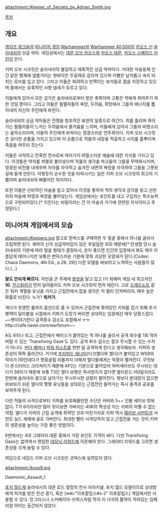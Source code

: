 {{{+1 '''Keepers of Secrets, Bringers of Slaanesh's Temptations'''}}}
{{{+1 슬라네쉬의 유혹을 전도하는 자들, 키퍼 오브 시크릿}}}

attachment:/Keeper_of_Secrets_by_Adrian_Smith.jpg

[[목차]]

== 개요 ==
[[게임즈 워크숍]]의 [[미니어처 게임]] [[Warhammer]]와 [[Warhammer 40,000]]의 [[카오스 신]] [[슬라네쉬]]의 상급 악마. 게임상에서는 [[데몬 오브 카오스]]와 [[카오스 데몬]], [[카오스 스페이스 마린]]이 쓴다.

키퍼 오브 시크릿은 슬라네쉬의 불길하고 매혹적인 상급 악마이다. 거대한 자웅동체 인간 같은 형체에 낼름거리는 혓바닥은 두갈래로 갈라져 있으며 이빨은 날카롭고 속이 비치는 로브를 입고 있다. 그리고 이들은 화려하고 반짝이는 보석들로 몸을 치장하고 있으며 몸에서는 유혹적인 사향 냄새가 흐르고 있다.

이들에게 있어서 모든 감각은 슬라네쉬로부터 받은 축복이며 고통은 적에게 쥐여주기 위한 것일 뿐이다. 그리고 이들은 필멸자들의 욕망, 두려움, 희망에서 그들의 에너지를 뽑아내어 자신의 주인에게 바친다.

슬라네쉬의 상급 악마들은 전쟁을 창조적인 표현의 일종으로 여긴다. 피를 흘리며 죽어가는 필멸자들이 느끼는 두려움에서 즐거움을 느끼며, 이들에게 있어서 그들의 비명소리는 음악소리이며, 이들의 주인에게 바쳐지는 영광스러운 연주회이다. 키퍼 오브 시크릿은 길다란 손톱을 가지고 있으며 이 손톱으로 적들의 내장을 적출하고 사지를 흩뿌리며 죽음을 마무리 짓는다.

이들은 사악하고 잔혹한 전사로써 여러가지 비밀스러운 예술에 대한 지식을 가지고 있다. 이것들은 약자를 파멸로 몰아넣으며 적들의 생각을 파고들어 그들을 무력화시키며, 영광된 비전을 내세우며 자아를 자극하고 숨겨진 내면의 욕망을 자극하여 그들을 그릇된 길에 들게 만든다. 이렇듯이 순수한 것을 타락시키는 일은 키퍼 오브 시크릿의 최고의 기쁨이며 슬라네쉬의 삐뚤어진 의지이다.

또한 이들은 신비적인 마술을 알고 있어서 이것을 통하여 적의 생각과 감각을 읽고 선한 자의 마음에 허영과 욕망을 불어넣는다. 게임상에서는 포인트를 내고 구입하는 특수능력으로 구현되어있다.[* 지킨다는 비밀이라는 건 이 마술과 거기에 관련된 지식이라고 추정된다.]

== 미니어쳐 게임에서의 모습 ==
attachment:/Keepers.jpg
참고로 한박스를 구매하면 두 얼굴 중에서 하나를 골라서 조립하면 된다. 쾌락의 신의 상급악마답지 않은 후덜덜한 외모 때문에[* 탄생할 당시 슬라네쉬의 기분에 따라 얼굴 형태가 결정되서, 운이 좋으면 인간의 입장에서 봐도 매우 아름답게 태어나지만 보통은 변덕스러운 기분에 맞춰 괴상한 모양새가 된다.(Codex: Chaos Daemons, 4th Ed., p.26, 29)] 다른 모델을 써보려고 노력하는 사람들이 많다.(...)

'''말도 안되게 빠르다.''' 저만큼 큰 주제에 [[플릿]]을 달고 있고 I가 워해머 게임 내 최고치인 '''10.''' [[진스틸러]]가 먼저 달려들어도 키퍼 오브 시크릿이 먼저 때린다. 고로 [[드레드노트]] 같은 워커 계열을 유닛을 가지고 근접전에서 잡을 생각은 저 멀리 던져버리자. 매우 높은 확률로 터진다. 누가? '''워커가.''' 

게다가 힛앤런 룰까지 옵션으로 줄 수 있어서 근접전에 묶여있던 키퍼를 잡기 위해 추가 병력이 달라붙을 시점에서 키퍼가 도망가 버리면 상대하는 입장에선 매우 당황스럽다. ~~옛이야기란다 공격횟수 감소도 포함해서 ㅠㅠhttp://cafe.naver.com/warforum~~

A도 6이나 되고, 근접전에서 베이스가 붙어있는 적 하나를 골라서 공격 회수를 1회 깍아버릴 수 있는 'Transfixing Gaze'도 있다. 공격 회수 감소는 결코 무시할 수 있는 수치가 아니다. [[썬더 해머]]나 [[파워 피스트]]를 한번 덜 공격하게 한다고 생각해보자. 키퍼의 생존성이 팍팍 올라간다. 거기에 [[프리퍼드 에너미]](다크엘다와 엘다)가 붙어있고 WS9의 악마가 I10인데다가 명중굴림 리롤까지 더해져 엘다들에게는 악몽이 펼쳐진다. 무엇보다 몬스터러스 크리쳐이기 때문에 AP2는 기본으로 붙어있어 아머세이브도 무시되는 데다가 S6이기 때문에 보통 T3인 엘다 보병은 즉사방지가 없다면 멀티운드 HQ일지라도 한방에 슬라네쉬 곁으로 날아가는 무시무시한 상황이 벌어진다. 뭣보다 분대장이 없으면 바보되기 쉬운 엘다의 몇몇 유닛들을 상대로는 근접전만 들어가는 즉시 충격과 공포를 보여주게 된다.

다만 적들의 사격으로부터 키퍼를 보호해줄만한 수단은 커버와 5++ 인불 세이브 밖에 없다. T가 6이라지만 많이 맞다보면 가버리는 40K의 특성상 이는 키퍼의 어쩔 수 없는 약점. 엘다가 키퍼의 근접 공격에 쥐약인 것과 마찬가지로 키퍼 역시 [[웨이브 서펀트]]의 서펀트 실드 세례에 골로 가버린다. 최대한 빨리 사격당하지 않고 근접전을 거는 것이 키퍼의 생존성을 높이는 가장 좋은 방법이다.

6판에서는 4대 그레이터 데몬 중에서 가장 포인트 가격이 싸다. 다만 Transfixing Gaze는 없어져서 랜덤한 [[데모닉 리워드]]에 의존해야 한다. 그레이터 리워드를 고르면 생존성을 크게 늘릴 수 있다.

여담으로 네임드 키퍼 오브 시크릿은 코덱스에 실려있지 않다.   

attachment:/kosp9.jpg

Daemonic_Assault_1

[[포지 월드]]제 슬라네시의 데몬 로드 절망의 천사 자라키넬. 포지 월드 모델이므로 상대방에게 허가를 받은 친선 경기, 혹은 [wiki:"아포칼립스#s-2" 아포칼립스] 게임에서만 사용할 수 있다. 앙그라스나 스카베이아-쓰락스처럼 딱히 이 녀석의 활약이 적혀있는 임페리얼 아미는 출간되지 않았다.

